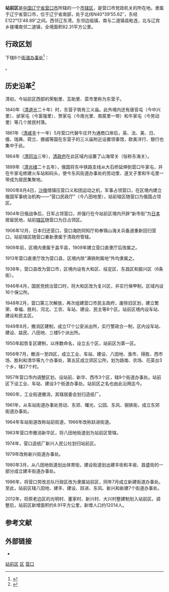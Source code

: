 {{Infobox China County
| county = 站前区
| usedname = 
| nameorigin = 
| Photo = 
| Photoname = 
| map = ChinaYingkouZhanqian.png
| map_caption = 站前区
| Pinyin = Zhànqián Qū
| Belong = [[辽宁省|辽宁省]][[营口市|营口市]]
| Types = [[市辖区|市辖区]]
| admincode =  
| founded = 1950
| seat = 建设街道
| officerTitle = 区委书记
| officer = 董永安
| officerTitle2 = 区长
| officer2 = 李青
| division = 7
| town = 
| township = 
| subdistrict = 7
| dialect = 
| post code = 115002
| phone code = +86-0417
| coordinate = 
| area = 79.3平方千米
| area land = 
| area water = 
| census yr = 2012年常驻
| pop = 38.3万人
| density =  
| GDP = 162.5亿（2012）
| GDP_as_of = 
| GDPPC = 
| carlicense = 辽H
| web = www.ykzq.gov.cn
| web_title = 站前区政府网
}}
'''站前区'''是[[中国|中国]][[辽宁省|辽宁省]][[营口市|营口市]]所辖的一个[[市辖区|市辖区]]，是营口市党政机关的所在地。隶属于辽宁省营口市，位于辽宁省南部，处于北纬N40°39′55.62″，东经E122°13′48.89″之间。西邻辽东湾，东邻边临镇，南与二道镇县毗连，北与辽宾乡接壤南邻二道镇，全境面积82.31平方公里。

== 行政区划 ==
{{PAGENAMEBASE}}下辖6个[[街道办事处|街道办事处]]<ref>{{PRC admin/ref sgc|21/08/02}}</ref>：

{{PRC admin/children|21/08/02}}。

== 历史沿革''<ref>{{Cite web|title=百度百科—站前区|url=https://baike.baidu.com/item/%E7%AB%99%E5%89%8D%E5%8C%BA#2}}</ref>'' ==
清初，今站前区西部的荣魁里、互助里、菜市里称为东营子。

1840年（[[清朝|清]][[道光|道光]]二十年）时，东营子筑有三义庙。此外境内还有唐官屯（今中兴里）、邰家屯（今富强里）、贺家屯（今南光里、南窑里一带）和牛家屯（今劳动里）等几个居民村落。

1861年（[[清朝|清]][[咸丰|咸丰]]十一年）5月营口代替牛庄开为通商口岸后，英、法、美、日、俄、瑞典、荷兰、挪威等国在东营子的三义庙附近设置领事馆，欧美洋行、银行也集中于此。

1864年（[[清朝|清]][[同治|同治]]三年），[[清朝|清政府]]在此区域内设置了山海常关（俗称东海关）。

1899年（[[清|清]][[光绪|光绪]]二十五年），俄国将东中铁路支线从大石桥延伸到营口牛家屯，并在牛家屯修建火车站和码头，使今东风街道办事处的劳动里、道叉子里和牛屯里一带成为居民集聚地。

1900年8月4日，[[俄罗斯帝国|沙俄]]借镇压营口义和团运动之机，军事占领营口，在区境内建立俄国军事统治机构——“营口民政厅”（今八田地里），站前辖区随营口为俄国占领区。

1904年日俄战争后，日军占领营口，并强行在今站前区境内开辟“新市街”为[[日本|日本]]居留民地，站前[[政區|辖区]]随营口为日占领区。

1906年12月，日本归还营口，营口海防同知厅和奉锦山海关兵备道重新回归营口，站前辖区随营口重新隶属于清政府管辖。

1909年前，区境内隶属于盖平县，1909年建立营口直隶厅后改属之。

1913年营口直隶厅改为营口县，区境内除“满铁附属地”外均隶属之。

1938年，营口县改为营口市，区境内设有大和区、绥定区、东昌区和振兴区（6条街）。

1946年4月，国民党统治营口时，将大和区改为复兴区，并实行保甲制，区域内设16个保公所。

1948年2月，营口第三次解放，再次组建营口市民主政府，废除旧区划，建立繁荣、幸福、胜利、河北、工农、车站、建设、民主等8个区。站前区境内设车站、建设和民主区。

1949年8月，撤消区建制，成立17个公安派出所，实行警政合一制，区内设车站、建设、益民、八田地、三楼5个派出所。

1950年起恢复区建制，以序数命名，设立五个区，站前区为第一区。

1956年7月，撤消一至四区，成立工业、车站、建设、八田地、渔市、得胜、西市场、胜利和清华等九个办事处，第五区成立郊区公所，划为路南、农场、花英台3个乡，辖27个村。

1957年营口市内调整区划，设站前、新华、西市3个区，辖9个街道办事处。站前区下设工业、车站、建设3个街道办事处。站前区之名也由此沿用迄今。

1960年，工业街道撤消，其辖居委会划归造纸厂。

1961年，从车站街道办事处劳动、东郊、曙光、公园、东风、钢铁街，成立东郊街道办事处。

1964年车站街道改称站前街道，1966年改称跃进街道。

1963年营口市撤消新华区，将八田地街道划为站前区管辖。

1974年，营口造纸厂新兴人民公社划归站前区。

1979年改称新兴街道办事处。

1980年3月，从八田地街道划出体育街，建设街道划出建丰街和丰收、昌盛街的一部分成立建丰街道办事处。

1986年，将营口劳改总队行政区改为隶属站前区，同年7月成立新建街道办事处。至此，站前区辖八田地、建丰、建设、跃进、东风、新兴和新建7个街道办事处。

2012年，将原老边区的光明村、董家村、新兴村、大兴村整建制划入站前区。调整后，站前区新增面积约8.91平方公里，新增人口约12014人。
== 参考文献 ==
{{reflist}}

== 外部链接 ==
* {{Official website|http://www.ykzq.gov.cn/|name=营口市站前区人民政府}}

{{站前区行政区划}}
{{营口市行政区划}}
{{辽宁行政区划}}

[[Category:站前区|]]
[[Category:营口区市|区]]
[[Category:辽宁市辖区|营口]]
